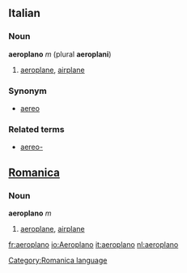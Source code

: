==Italian==
===Noun===
'''aeroplano''' ''m'' (plural '''aeroplani''')

#[[aeroplane]], [[airplane]]

===Synonym===
*[[aereo]]

===Related terms===
*[[aereo-]]

==[[Romanica]]==
[[Category:Romanica language]]
===Noun===
'''aeroplano''' ''m''
#[[aeroplane]], [[airplane]]

[[fr:aeroplano]]
[[io:Aeroplano]]
[[it:aeroplano]]
[[nl:aeroplano]]